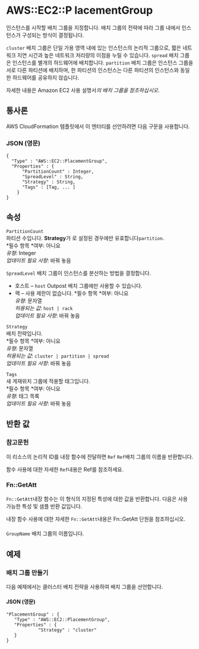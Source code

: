 # AWS::EC2::P lacementGroup

인스턴스를 시작할 배치 그룹을 지정합니다. 배치 그룹의 전략에 따라 그룹 내에서 인스턴스가 구성되는 방식이 결정됩니다.

`cluster` 배치 그룹은 단일 가용 영역 내에 있는 인스턴스의 논리적 그룹으로, 짧은 네트워크 지연 시간과 높은 네트워크 처리량의 이점을 누릴 수 있습니다. `spread` 배치 그룹은 인스턴스를 별개의 하드웨어에 배치합니다. `partition` 배치 그룹은 인스턴스 그룹을 서로 다른 파티션에 배치하며, 한 파티션의 인스턴스는 다른 파티션의 인스턴스와 동일한 하드웨어를 공유하지 않습니다.

자세한 내용은 Amazon EC2 사용 설명서*의 배치 그룹을 참조하십시오*.

## 통사론

AWS CloudFormation 템플릿에서 이 엔터티를 선언하려면 다음 구문을 사용합니다.

### JSON (영문)

```
{
  "Type" : "AWS::EC2::PlacementGroup",
  "Properties" : {
      "PartitionCount" : Integer,
      "SpreadLevel" : String,
      "Strategy" : String,
      "Tags" : [Tag, ... ]
    }
}
```

## 속성

`PartitionCount`  
파티션 수입니다. **Strategy**가 로 설정된 경우에만 유효합니다`partition`.  
*필수 항목 *여부: 아니요  
_유형_: Integer  
_업데이트 필요 사항_: 바꿔 놓음

`SpreadLevel` 배치 그룹이 인스턴스를 분산하는 방법을 결정합니다.

- 호스트 – `host` Outpost 배치 그룹에만 사용할 수 있습니다.
- 랙 – 사용 제한이 없습니다.
  *필수 항목 *여부: 아니요  
  _유형_: 문자열  
  _허용되는 값_: `host | rack`  
  _업데이트 필요 사항_: 바꿔 놓음

`Strategy`  
배치 전략입니다.  
*필수 항목 *여부: 아니요  
_유형_: 문자열  
_허용되는 값_: `cluster | partition | spread`  
_업데이트 필요 사항_: 바꿔 놓음

`Tags`  
새 게재위치 그룹에 적용할 태그입니다.  
*필수 항목 *여부: 아니요  
_유형_: 태그 목록  
_업데이트 필요 사항_: 바꿔 놓음

## 반환 값

### 참고문헌

이 리소스의 논리적 ID를 내장 함수에 전달하면 `Ref` `Ref`배치 그룹의 이름을 반환합니다.

함수 사용에 대한 자세한 `Ref`내용은 Ref를 참조하세요.

### Fn::GetAtt

`Fn::GetAtt`내장 함수는 이 형식의 지정된 특성에 대한 값을 반환합니다. 다음은 사용 가능한 특성 및 샘플 반환 값입니다.

내장 함수 사용에 대한 자세한 `Fn::GetAtt`내용은 Fn::GetAtt 단원을 참조하십시오.

####

`GroupName` 배치 그룹의 이름입니다.

## 예제

### 배치 그룹 만들기

다음 예제에서는 클러스터 배치 전략을 사용하여 배치 그룹을 선언합니다.

#### JSON (영문)

```
"PlacementGroup" : {
   "Type" : "AWS::EC2::PlacementGroup",
   "Properties" : {
            "Strategy" : "cluster"
   }
}
```

